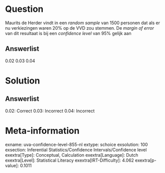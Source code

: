 Question
========

Maurits de Herder vindt in een *random sample* van 1500 personen dat als
er nu verkiezingen waren 20% op de VVD zou stemmen. De *margin of error*
van dit resultaat is bij een *confidence level* van 95% gelijk aan

Answerlist
----------

0.02
0.03
0.04

Solution
========

Answerlist
----------

0.02: Correct
0.03: Incorrect
0.04: Incorrect

Meta-information
================
exname: uva-confidence-level-855-nl
extype: schoice
exsolution: 100
exsection: Inferential Statistics/Confidence Intervals/Confidence level
exextra[Type]: Conceptual, Calculation
exextra[Language]: Dutch
exextra[Level]: Statistical Literacy
exextra[IRT-Difficulty]: 4.062
exextra[p-value]: 0.1011
